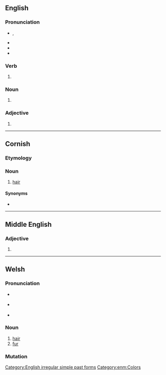 {{also|Blew}}
==English==

===Pronunciation===
* {{enPR|blo͞o}}, {{IPA|en|/bluː/}}
* {{audio|en|en-us-blew.ogg|Audio (US)}}
* {{rhymes|en|uː}}
* {{homophones|en|blue}}

===Verb===
{{head|en|verb form}}

# {{en-simple past of|blow}}

===Noun===
{{en-noun|~}}

# {{obsolete form of|en|blue}}

===Adjective===
{{en-adj}}

# {{obsolete form of|en|blue}}

[[Category:English irregular simple past forms]]

----

==Cornish==

===Etymology===
{{rfe|kw}}

===Noun===
{{head|kw|noun|g=f|singulative|blewen}}

# [[hair]]

====Synonyms====
* {{l|kw|gols}}

{{topics|kw|Hair}}

----

==Middle English==

===Adjective===
{{head|enm|adjective}}

# {{alternative form of|enm|blewe}}

[[Category:enm:Colors]]

----

==Welsh==

===Pronunciation===
* {{a|North Wales}} {{IPA|cy|/ˈbleːu̯/}}
* {{a|South Wales}} {{IPA|cy|/ˈblɛu̯/}}
* {{audio|cy|Cy-blew.ogg|Audio}}

===Noun===
{{cy-noun/new|m-p|blewyn}}

# [[hair]]
# [[fur]]

===Mutation===
{{cy-mut-auto}}